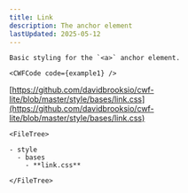 ```yaml
---
title: Link
description: The anchor element
lastUpdated: 2025-05-12
---
```




<Tabs>
  <TabItem label="Overview" icon="puzzle">

    Basic styling for the `<a>` anchor element.

    <CWFCode code={example1} />
  </TabItem>
  <TabItem label="Files" icon="list-format">

  [https://github.com/davidbrooksio/cwf-lite/blob/master/style/bases/link.css](https://github.com/davidbrooksio/cwf-lite/blob/master/style/bases/link.css)
  
    <FileTree>

    - style
      - bases
        - **link.css**

    </FileTree>
  </TabItem>
  <TabItem label="Stylesheet" icon="open-book">
    <Code code={cssExample} lang="css" />
  </TabItem>
</Tabs>
